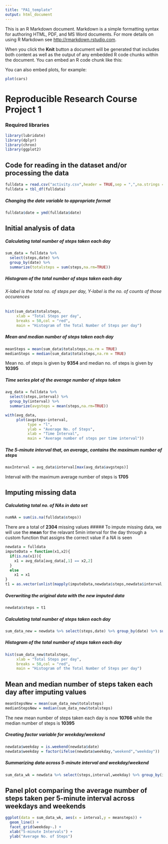 ```yaml
---
title: "PA1_template"
output: html_document
---
```


This is an R Markdown document. Markdown is a simple formatting syntax for authoring HTML, PDF, and MS Word documents. For more details on using R Markdown see <http://rmarkdown.rstudio.com>.

When you click the **Knit** button a document will be generated that includes both content as well as the output of any embedded R code chunks within the document. You can embed an R code chunk like this:

You can also embed plots, for example:

```r
plot(cars)
```


# Reproducible Research Course Project 1
### Required libraries
```r
library(lubridate)
library(dplyr)
library(chron)
library(ggplot2)
```
## Code for reading in the dataset and/or processing the data
```r
fulldata = read.csv("activity.csv",header = TRUE,sep = ",",na.strings = "NA")
fulldata = tbl_df(fulldata)
```
##### Changing the date variable to appropriate format
```r
fulldata$date = ymd(fulldata$date)
```
## Initial analysis of data
##### Calculating total number of steps taken each day
```r
sum_data = fulldata %>% 
  select(steps,date) %>% 
  group_by(date) %>% 
  summarize(totalsteps = sum(steps,na.rm=TRUE))
```
##### Histogram of the total number of steps taken each day
###### *X-label is the total no. of steps per day, Y-label is the no. of counts of those occurences* 
```r
hist(sum_data$totalsteps,
     xlab = "Total Steps per day",
     breaks = 50,col = "red",
     main = "Histogram of the Total Number of Steps per day")
```
##### Mean and median number of steps taken each day
```r
meanSteps = mean(sum_data$totalsteps,na.rm = TRUE)
medianSteps = median(sum_data$totalsteps,na.rm = TRUE)
```
Mean no. of steps is given by **9354** and median no. of steps is given by **10395**

##### Time series plot of the average number of steps taken
```r
avg_data = fulldata %>% 
  select(steps,interval) %>% 
  group_by(interval) %>% 
  summarize(avgsteps = mean(steps,na.rm=TRUE))

with(avg_data,
     plot(avgsteps~interval,
          type = "l",
          ylab = "Average No. of Steps",
          xlab = "Time Interval",
          main = "Average number of steps per time interval"))
```
##### The 5-minute interval that, on average, contains the maximum number of steps
```r
maxInterval = avg_data$interval[max(avg_data$avgsteps)]
```
Interval with the maximum average number of steps is **1705**

## Imputing missing data
##### Calculating total no. of NAs in data set
```r
numNA = sum(is.na(fulldata$steps))
```
There are a total of **2304** missing values
##### To impute missing data, we will use the **mean** for the relavant 5min interval for the day through a custom function that assigns the correct value if a *NA* is seen
```r
newdata = fulldata
imputeData = function(x1,x2){
  if(is.na(x1)){
    x1 = avg_data[avg_data[,1] == x2,2]
  }
  else
    x1 = x1
}
t1 = as.vector(unlist(mapply(imputeData,newdata$steps,newdata$interval,SIMPLIFY = TRUE)))
```
##### Overwriting the original data with the new imputed data
```r
newdata$steps = t1
```
##### Calculating total number of steps taken each day
```r
sum_data_new = newdata %>% select(steps,date) %>% group_by(date) %>% summarize(totalsteps = sum(steps))
```
##### Histogram of the total number of steps taken each day
```r
hist(sum_data_new$totalsteps,
     xlab = "Total Steps per day",
     breaks = 50,col = "red",
     main = "Histogram of the Total Number of Steps per day")
```
## Mean and median number of steps taken each day after imputing values
```r
meanStepsNew = mean(sum_data_new$totalsteps)
medianStepsNew = median(sum_data_new$totalsteps)
```
The new mean number of steps taken each day is now **10766** while the median number of steps is **10395**

##### Creating factor variable for weekday/weekend
```r
newdata$weekday = is.weekend(newdata$date)
newdata$weekday = factor(ifelse(newdata$weekday,"weekend","weekday"))
```
##### Summarizing data across 5-minute interval and weekday/weekend
```r
sum_data_wk = newdata %>% select(steps,interval,weekday) %>% group_by(interval,weekday) %>% summarize(meansteps = mean(steps))
```
## Panel plot comparing the average number of steps taken per 5-minute interval across weekdays and weekends
```r
ggplot(data = sum_data_wk, aes(x = interval,y = meansteps)) +
  geom_line() +
  facet_grid(weekday~.) + 
  xlab("5-minute Intervals") +
  ylab("Average No. of Steps")
```




